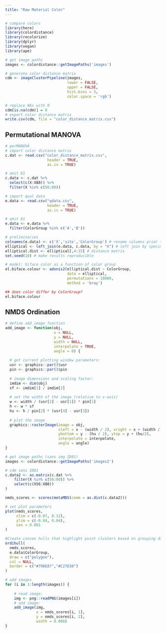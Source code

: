 ```yaml
---
title: "Raw Material Color"
---
```


```r
# compare colors
library(here)
library(colordistance)
library(recolorize)
library(dplyr)
library(vegan)
library(ape)

# get image paths
images <- colordistance::getImagePaths('images')

# generate color distance matrix
cdm <- imageClusterPipeline(images,
                            lower = FALSE,
                            upper = FALSE,
                            hist.bins = 3,
                            color.space = 'rgb')

# replace NAs with 0
cdm[is.na(cdm)] = 0
# export color distance matrix
write.csv(cdm, file = "color_distance_matrix.csv")
```

## Permutational MANOVA

```r
# perMANOVA
# import color distance matrix
c.dat <- read.csv("color_distance_matrix.csv",
                   header = TRUE,
                   as.is = TRUE)

# omit 81
c.data <- c.dat %>% 
  select(c(X:X80)) %>% 
  filter(X %in% c(56:80))

# import qual data
e.data <- read.csv("qdata.csv",
                   header = TRUE,
                   as.is = TRUE)

# omit 81
e.data <- e.data %>% 
  filter(ColorGroup %in% c('A','B'))

# preliminaries
colnames(e.data) <- c('X','site','ColorGroup') # rename columns prior to join
elliptical <- left_join(e.data, c.data, by = "X") # left join by specimen number
elliptical.dist <- elliptical[,4:15] # distance matrix
set.seed(10) # make results reproducible

# model: biface color as a function of color group
el.biface.colour <- adonis2(elliptical.dist ~ ColorGroup,
                            data = elliptical,
                            permutations = 10000,
                            method = 'bray')

## does color differ by ColorGroup?
el.biface.colour
```

## NMDS Ordination

```r
# define add_image function
add_image <- function(obj,
                      x = NULL,
                      y = NULL,
                      width = NULL,
                      interpolate = TRUE,
                      angle = 0) {
  
  # get current plotting window parameters:
  usr <- graphics::par()$usr
  pin <- graphics::par()$pin
  
  # image dimensions and scaling factor:
  imdim <- dim(obj)
  sf <- imdim[1] / imdim[2]
  
  # set the width of the image (relative to x-axis)
  w <- width / (usr[2] - usr[1]) * pin[1]
  h <- w * sf
  hu <- h / pin[2] * (usr[4] - usr[3])
  
  # plot the image
  graphics::rasterImage(image = obj,
                        xleft = x - (width / 2), xright = x + (width / 2),
                        ybottom = y - (hu / 2), ytop = y + (hu/2),
                        interpolate = interpolate,
                        angle = angle)
}

# get image paths (sans img ID81)
images <- colordistance::getImagePaths('images2')

# cdm sans ID81
c.data2 <- as.matrix(c.dat %>% 
    filter(X %in% c(56:80)) %>% 
    select(c(X56:X80))
)

nmds_scores <- scores(metaMDS(comm = as.dist(c.data2)))

# set plot parameters
plot(nmds_scores,
     xlim = c(-0.07, 0.12),
     ylim = c(-0.04, 0.04),
     cex = 0.001
)

#Create convex hulls that highlight point clusters based on grouping dataframe
ordihull(
  nmds_scores,
  e.data$ColorGroup,
  draw = c("polygon"),
  col = NULL,
  border = c("#798E87","#C27D38")
)

# add images
for (i in 1:length(images)) {
       
    # read image:
    img <- png::readPNG(images[i]) 
    # add image:
    add_image(img,
              x = nmds_scores[i, 1],
              y = nmds_scores[i, 2],
              width = 0.008)
}
```
